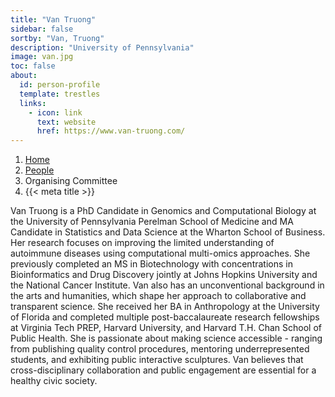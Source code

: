 ```yaml
---
title: "Van Truong"
sidebar: false
sortby: "Van, Truong"
description: "University of Pennsylvania"
image: van.jpg
toc: false
about:
  id: person-profile
  template: trestles
  links:
    - icon: link
      text: website
      href: https://www.van-truong.com/
---
```


```{=html}
<nav aria-label="breadcrumb">
  <ol class="breadcrumb">
    <li class="breadcrumb-item"><a href="../../index.html">Home</a></li>
    <li class="breadcrumb-item"><a href="../../people.html">People</a></li>
    <li class="breadcrumb-item active">Organising Committee</li>
    <li class="breadcrumb-item active" aria-current="page">{{< meta title >}}</li>
  </ol>
</nav>
```

Van Truong is a PhD Candidate in Genomics and Computational Biology at the University of Pennsylvania Perelman School of Medicine and MA Candidate in Statistics and Data Science at the Wharton School of Business. Her research focuses on improving the limited understanding of autoimmune diseases using computational multi-omics approaches. She previously completed an MS in Biotechnology with concentrations in Bioinformatics and Drug Discovery jointly at Johns Hopkins University and the National Cancer Institute. Van also has an unconventional background in the arts and humanities, which shape her approach to collaborative and transparent science. She received her BA in Anthropology at the University of Florida and completed multiple post-baccalaureate research fellowships at Virginia Tech PREP, Harvard University, and Harvard T.H. Chan School of Public Health. She is passionate about making science accessible - ranging from publishing quality control procedures, mentoring underrepresented students, and exhibiting public interactive sculptures. Van believes that cross-disciplinary collaboration and public engagement are essential for a healthy civic society.
